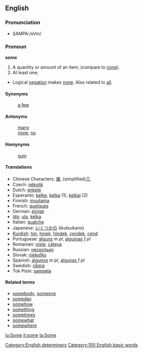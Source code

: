 ==English==
===Pronunciation===
*SAMPA:/sVm/

=== Pronoun ===
'''some'''

# A quantity or amount of an item; (compare to [[none]]).
# At least one;
* Logical [[negation]] makes [[none]].  Also related to [[all]].

====Synonyms====
:[[a few]]

====Antonyms====
:[[many]]
:[[none]], [[no]]

====Homynyms====
:[[sum]]

==== Translations ====
*Chinese Characters: [[幾]], (simplified)[[几]]
*Czech: [[několik]]
*Dutch: [[enkele]]
*Esperanto: [[kelke]], [[kelka]] (1), [[kelkaj]] (2)
*Finnish: [[muutama]]
*French: [[quelques]]
*German: [[einige]]
*[[Ido]]: [[ula]], [[kelka]]
*Italian: [[qualche]]
*Japanese: [[いくつかの]] (ikutsukano)
*[[Kurdish]]: [[hin]], [[hinek]], [[hindek]], [[çendek]], [[çend]]
*Portuguese: [[alguns]] ''m pl'', [[algumas]] ''f pl''
*Romanian: [[nişte]], [[câteva]]
*Russian: [[несколько]] 
*Slovak: [[niekoľko]]
*Spanish: [[algunos]] ''m pl'', [[algunas]] ''f pl''
*Swedish: [[några]]
*Tok Pisin: [[sampela]]

==== Related terms ====
*[[somebody]], [[someone]]
*[[someday]]
*[[somehow]]
*[[something]]
*[[sometimes]]
*[[somewhat]]
*[[somewhere]]


[[Category:English determiners]]
[[Category:100 English basic words]]

[[io:Some]]
[[it:some]]
[[la:Some]]